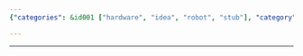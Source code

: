 ```yaml
---
{"categories": &id001 ["hardware", "idea", "robot", "stub"], "category": "Robotics", "date": "2022-06-18 05:33:56", "description": "The article discusses innovative robots designed for recycling purposes. One robot is specialized in collecting plastic bottles, while the other retrieves coins from coin machines. These robots are aimed at promoting environmental conservation and efficiency in the recycling process.", "tags": *id001, "title": "捡塑料瓶机器人 吸硬币 回收硬币机器人"}

---
```


------

